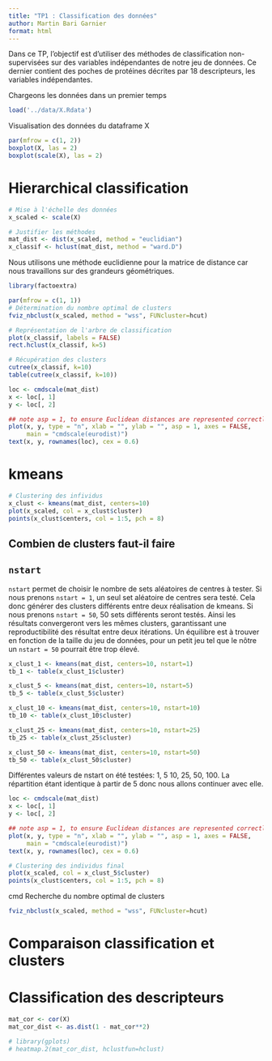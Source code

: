 ```yaml
---
title: "TP1 : Classification des données"
author: Martin Bari Garnier
format: html
---
```


Dans ce TP, l'objectif est d'utiliser des méthodes de classification non-supervisées sur des variables indépendantes de notre jeu de données. Ce dernier contient des poches de protéines décrites par 18 descripteurs, les variables indépendantes.

Chargeons les données dans un premier temps

```r
load('../data/X.Rdata')
```

Visualisation des données du dataframe X
```r
par(mfrow = c(1, 2))
boxplot(X, las = 2)
boxplot(scale(X), las = 2)
```

# Hierarchical classification

```r
# Mise à l'échelle des données
x_scaled <- scale(X)

# Justifier les méthodes
mat_dist <- dist(x_scaled, method = "euclidian")
x_classif <- hclust(mat_dist, method = "ward.D")
```

Nous utilisons une méthode euclidienne pour la matrice de distance car nous travaillons sur des grandeurs géométriques.

```r
library(factoextra)

par(mfrow = c(1, 1))
# Détermination du nombre optimal de clusters
fviz_nbclust(x_scaled, method = "wss", FUNcluster=hcut)

# Représentation de l'arbre de classification
plot(x_classif, labels = FALSE)
rect.hclust(x_classif, k=5)

# Récupération des clusters
cutree(x_classif, k=10)
table(cutree(x_classif, k=10))
```

```r
loc <- cmdscale(mat_dist)
x <- loc[, 1]
y <- loc[, 2]

## note asp = 1, to ensure Euclidean distances are represented correctly
plot(x, y, type = "n", xlab = "", ylab = "", asp = 1, axes = FALSE,
     main = "cmdscale(eurodist)")
text(x, y, rownames(loc), cex = 0.6)
```

# kmeans

```r
# Clustering des infividus
x_clust <- kmeans(mat_dist, centers=10)
plot(x_scaled, col = x_clust$cluster)
points(x_clust$centers, col = 1:5, pch = 8)
```

## Combien de clusters faut-il faire

## `nstart`

`nstart` permet de choisir le nombre de sets aléatoires de centres à tester. Si nous prenons `nstart = 1`, un seul set aléatoire de centres sera testé. Cela donc générer des clusters différents entre deux réalisation de kmeans. Si nous prenons `nstart = 50`, 50 sets différents seront testés. Ainsi les résultats convergeront vers les mêmes clusters, garantissant une reproductibilité des résultat entre deux itérations. Un équilibre est à trouver en fonction de la taille du jeu de données, pour un petit jeu tel que le nôtre un `nstart = 50` pourrait être trop élevé.


```r
x_clust_1 <- kmeans(mat_dist, centers=10, nstart=1)
tb_1 <- table(x_clust_1$cluster)

x_clust_5 <- kmeans(mat_dist, centers=10, nstart=5)
tb_5 <- table(x_clust_5$cluster)

x_clust_10 <- kmeans(mat_dist, centers=10, nstart=10)
tb_10 <- table(x_clust_10$cluster)

x_clust_25 <- kmeans(mat_dist, centers=10, nstart=25)
tb_25 <- table(x_clust_25$cluster)

x_clust_50 <- kmeans(mat_dist, centers=10, nstart=50)
tb_50 <- table(x_clust_50$cluster)
```

Différentes valeurs de nstart on été testées: 1, 5 10, 25, 50, 100. La répartition étant identique à partir de 5 donc nous allons continuer avec elle.

```r
loc <- cmdscale(mat_dist)
x <- loc[, 1]
y <- loc[, 2]

## note asp = 1, to ensure Euclidean distances are represented correctly
plot(x, y, type = "n", xlab = "", ylab = "", asp = 1, axes = FALSE,
     main = "cmdscale(eurodist)")
text(x, y, rownames(loc), cex = 0.6)
```

```r
# Clustering des individus final
plot(x_scaled, col = x_clust_5$cluster)
points(x_clust$centers, col = 1:5, pch = 8)
```
cmd
Recherche du nombre optimal de clusters

```r
fviz_nbclust(x_scaled, method = "wss", FUNcluster=hcut)
```

# Comparaison classification et clusters

# Classification des descripteurs

```r
mat_cor <- cor(X)
mat_cor_dist <- as.dist(1 - mat_cor**2)
```

```r
# library(gplots)
# heatmap.2(mat_cor_dist, hclustfun=hclust)
```